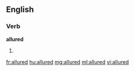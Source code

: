 ==English==

===Verb===
'''allured'''

# {{past of|[[allure]]}}

[[fr:allured]]
[[hu:allured]]
[[mg:allured]]
[[ml:allured]]
[[vi:allured]]